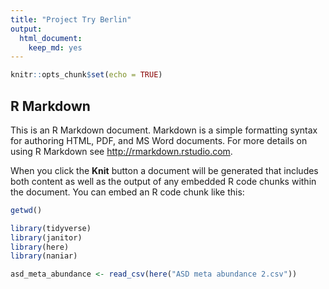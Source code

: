```yaml
---
title: "Project Try Berlin"
output: 
  html_document: 
    keep_md: yes
---
```


```r
knitr::opts_chunk$set(echo = TRUE)
```

## R Markdown

This is an R Markdown document. Markdown is a simple formatting syntax for authoring HTML, PDF, and MS Word documents. For more details on using R Markdown see <http://rmarkdown.rstudio.com>.

When you click the **Knit** button a document will be generated that includes both content as well as the output of any embedded R code chunks within the document. You can embed an R code chunk like this:

```r
getwd()
```
```r
library(tidyverse)
library(janitor)
library(here)
library(naniar)
``` 

```r
asd_meta_abundance <- read_csv(here("ASD meta abundance 2.csv"))
```


